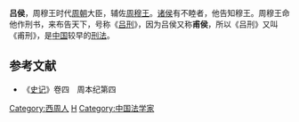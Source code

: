 '''吕侯'''，周穆王时代[[周朝|周朝]]大臣，辅佐[[周穆王|周穆王]]。[[诸侯|诸侯]]有不睦者，他告知穆王。周穆王命他作刑书，来布告天下，号称《[[吕刑|吕刑]]》，因为吕侯又称'''甫侯'''，所以《吕刑》又叫《甫刑》，是[[中国|中国]]较早的[[刑法|刑法]]。

==参考文献==
*《[[史记|史记]]》卷四　周本纪第四

{{DEFAULTSORT:L}}
[[Category:西周人|Category:西周人]]
[[Category:吕姓|H]]
[[Category:中国法学家|Category:中国法学家]]